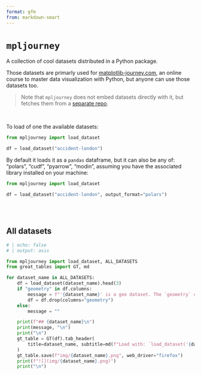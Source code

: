 ```yaml
---
format: gfm
from: markdown-smart
---
```


<!-- Automatically generated, uses README.qmd to modify README.md -->

# `mpljourney`

A collection of cool datasets distributed in a Python package.

Those datasets are primarly used for [matplotlib-journey.com](https://www.matplotlib-journey.com/), an online course to master data visualization with Python, but anyone can use those datasets too.

> Note that `mpljourney` does not embed datasets directly with it, but fetches them from a [separate repo](https://github.com/JosephBARBIERDARNAL/data-matplotlib-journey).

<br>

To load of one the available datasets:

```python
from mpljourney import load_dataset

df = load_dataset("accident-london")
```

By default it loads it as a `pandas` dataframe, but it can also be any of: "polars", "cudf", "pyarrow", "modin", assuming you have the associated library installed on your machine:

```python
from mpljourney import load_dataset

df = load_dataset("accident-london", output_format="polars")
```

<br><br>

## All datasets

```python
# | echo: false
# | output: asis

from mpljourney import load_dataset, ALL_DATASETS
from great_tables import GT, md

for dataset_name in ALL_DATASETS:
    df = load_dataset(dataset_name).head(3)
    if "geometry" in df.columns:
        message = f"'{dataset_name}' is a geo dataset. The `geometry` column is hidden here to make the table snippet readable."
        df = df.drop(columns="geometry")
    else:
        message = ""

    print(f"## {dataset_name}\n")
    print(message, "\n")
    print("\n")
    gt_table = GT(df).tab_header(
        title=dataset_name, subtitle=md(f"Load with: `load_dataset('{dataset_name}')`")
    )
    gt_table.save(f"img/{dataset_name}.png", web_driver="firefox")
    print(f"![](img/{dataset_name}.png)")
    print("\n")
```

